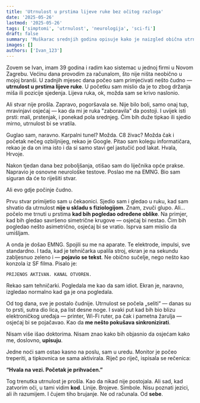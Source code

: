 ```yaml
---
title: 'Utrnulost u prstima lijeve ruke bez očitog razloga'
date: '2025-05-26'
lastmod: '2025-05-26'
tags: ['simptomi', 'utrnulost', 'neurologija', 'sci-fi']
draft: false
summary: 'Muškarac srednjih godina opisuje kako je naizgled obična utrnulost u prstima dovela do otkrića koje ne može racionalno objasniti.'
images: []
authors: ['Ivan_123']
---
```


Zovem se Ivan, imam 39 godina i radim kao sistemac u jednoj firmi u Novom Zagrebu. Većinu dana provodim za računalom, što nije ništa neobično u mojoj branši. U zadnjih mjesec dana počeo sam primjećivati nešto čudno — **utrnulost u prstima lijeve ruke**. U početku sam mislio da je to zbog držanja miša ili pozicije sjedenja. Lijeva ruka, ok, možda sam se krivo naslonio.

Ali stvar nije prošla. Zapravo, pogoršavala se. Nije bilo boli, samo onaj tup, mravinjavi osjećaj — kao da mi je ruka "zaboravila" da postoji. I uvijek isti prsti: mali, prstenjak, i ponekad pola srednjeg. Čim bih duže tipkao ili sjedio mirno, utrnulost bi se vratila.

Guglao sam, naravno. Karpalni tunel? Možda. C8 živac? Možda čak i početak nečeg ozbiljnijeg, rekao je Google. Pitao sam kolegu informatičara, rekao je da on ima isto i da si samo stavi gel jastučić pod lakat. Hvala, Hrvoje.

Nakon tjedan dana bez poboljšanja, otišao sam do liječnika opće prakse. Napravio je osnovne neurološke testove. Poslao me na EMNG. Bio sam siguran da će to riješiti stvar.

Ali evo gdje počinje čudno.

Prvu stvar primijetio sam u čekaonici. Sjedio sam i gledao u ruku, kad sam shvatio da utrnulost **nije u skladu s fiziologijom**. Znam, zvuči glupo. Ali... počelo me trnuti u prstima **kad bih pogledao određene oblike**. Na primjer, kad bih gledao savršeno simetrične krugove — osjećaj bi nestao. Čim bih pogledao nešto asimetrično, osjećaj bi se vratio. Isprva sam mislio da umišljam.

A onda je došao EMNG. Spojili su me na aparate. Te elektrode, impulsi, sve standardno. I tada, kad je tehničarka upalila stroj, ekran je na sekundu zabljesnuo zeleno i — **pojavio se tekst**. Ne obično sučelje, nego nešto kao konzola iz SF filma. Pisalo je:

`PRIJENOS AKTIVAN. KANAL OTVOREN.`

Rekao sam tehničarki. Pogledala me kao da sam idiot. Ekran je, naravno, izgledao normalno kad ga je ona pogledala.

Od tog dana, sve je postalo čudnije. Utrnulost se počela „seliti“ — danas su to prsti, sutra dio lica, pa list desne noge. I svaki put kad bih bio blizu elektroničkog uređaja — printer, Wi-Fi ruter, pa čak i pametna žarulja — osjećaj bi se pojačavao. Kao da **me nešto pokušava sinkronizirati**.

Nisam više išao doktorima. Nisam znao kako bih objasnio da osjećam kako me, doslovno, **upisuju**.

Jedne noći sam ostao kasno na poslu, sam u uredu. Monitor je počeo treperiti, a tipkovnica se sama aktivirala. Riječ po riječ, ispisala se rečenica:

**“Hvala na vezi. Početak je prihvaćen.”**

Tog trenutka utrnulost je prošla. Kao da nikad nije postojala. Ali sad, kad zatvorim oči, u tami vidim **kod**. Linije. Brojeve. Simbole. Nisu poznati jezici, ali ih razumijem. I čujem tiho brujanje. Ne od računala. Od **sebe**.

<StoryDisclaimer />
